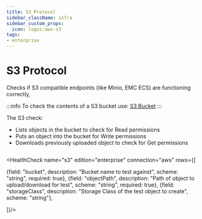 ```yaml
---
title: S3 Protocol
sidebar_className: infra
sidebar_custom_props:
  icon: logos:aws-s3
tags:
- enterprise
---
```


# <Icon name="aws-s3" /> S3 Protocol

Checks if S3 compatible endpoints (like Minio, EMC ECS) are functioning correctly,

:::info
To check the contents of a S3 bucket use: [S3 Bucket](folder#s3)
:::

The S3 check:

- Lists objects in the bucket to check for Read permissions
- Puts an object into the bucket for Write permissions
- Downloads previously uploaded object to check for Get permissions


```yaml title="s3-protocol"  file=<rootDir>/modules/canary-checker/fixtures/aws/s3-protocol.yaml
```
<HealthCheck name="s3" edition="enterprise" connection="aws" rows={[

  {field: "bucket", description: "Bucket name to test against", scheme: "string", required: true},
  {field: "objectPath", description: "Path of object to upload/download for test", scheme: "string", required: true},
  {field: "storageClass", description: "Storage Class of the test object to create", scheme: "string"},

]}/>


